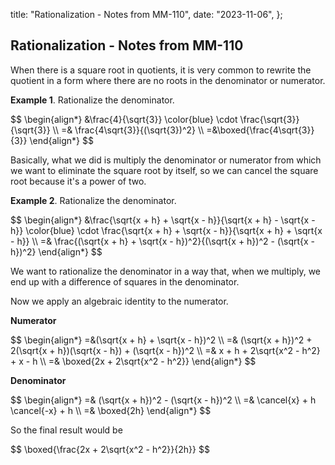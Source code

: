   title: "Rationalization - Notes from MM-110",
  date: "2023-11-06",
};

## Rationalization - Notes from MM-110

When there is a square root in quotients, it is very common to rewrite the quotient in a form where there are no roots in the denominator or numerator.

**Example 1**. Rationalize the denominator.

<MathBlock>
$$
 \begin{align*}
 &\frac{4}{\sqrt{3}} \color{blue} \cdot \frac{\sqrt{3}}{\sqrt{3}} \\
 =& \frac{4\sqrt{3}}{(\sqrt{3})^2} \\
 =&\boxed{\frac{4\sqrt{3}}{3}}
 \end{align*}
$$
</MathBlock>

Basically, what we did is multiply the denominator or numerator from which we want to eliminate the square root by itself, so we can cancel the square root because it's a power of two.

**Example 2**. Rationalize the denominator.

<MathBlock>
$$
 \begin{align*}
 &\frac{\sqrt{x + h} + \sqrt{x - h}}{\sqrt{x + h} - \sqrt{x - h}} \color{blue} \cdot \frac{\sqrt{x + h} + \sqrt{x - h}}{\sqrt{x + h} + \sqrt{x - h}} \\
 =& \frac{(\sqrt{x + h} + \sqrt{x - h})^2}{(\sqrt{x + h})^2 - (\sqrt{x - h})^2}
 \end{align*}
$$
</MathBlock>

We want to rationalize the denominator in a way that, when we multiply, we end up with a difference of squares in the denominator.

Now we apply an algebraic identity to the numerator.

**Numerator**

<MathBlock>
$$
 \begin{align*}
 =&(\sqrt{x + h} + \sqrt{x - h})^2 \\
 =& (\sqrt{x + h})^2 + 2(\sqrt{x + h})(\sqrt{x - h}) + (\sqrt{x - h})^2 \\
 =& x + h + 2\sqrt{x^2 - h^2} + x - h \\
 =& \boxed{2x + 2\sqrt{x^2 - h^2}}
 \end{align*}
$$
</MathBlock>

**Denominator**

<MathBlock>
$$
 \begin{align*}
 =& (\sqrt{x + h})^2 - (\sqrt{x - h})^2 \\
 =& \cancel{x} + h \cancel{-x} + h \\
 =& \boxed{2h}
 \end{align*}
$$
</MathBlock>

So the final result would be

<MathBlock>
$$
 \boxed{\frac{2x + 2\sqrt{x^2 - h^2}}{2h}}
$$
</MathBlock>
